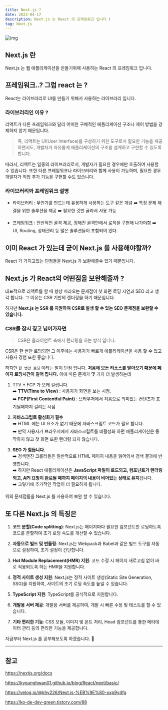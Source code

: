 ```yaml
---
title: Next.js ?
date: 2023-04-17
description: Next.js 는 React 의 프레임워크 입니다 ❗️
tag: Next.js
---
```


![img](https://user-images.githubusercontent.com/87301268/232643814-9267abfb-b87b-4f38-9c52-584341dbe073.png)

## Next.js 란

Next.js 는 웹 애플리케이션을 만들기위해 사용하는 React 의 프레임워크 입니다.

## 프레임워크..? 그럼 react 는 ?

React는 라이브러리로 UI를 만들기 위해서 사용하는 라이브러리 입니다.

### 라이브러리인 이유 ?

리액트가 다른 프레임워크와 달리 어떠한 구체적인 애플리케이션 구조나 제어 방법을 강제하지 않기 때문입니다.

> 즉, 리액트는 UI(User Interface)를 구성하기 위한 도구로서 필요한 기능을 제공하면서도, 개발자가 자유롭게 애플리케이션의 구조를 설계하고 구현할 수 있도록 합니다.

따라서, 리액트는 일종의 라이브러리로서, 개발자가 필요한 경우에만 호출하여 사용할 수 있습니다.
또한 다른 프레임워크나 라이브러리와 함께 사용이 가능하며, 필요한 경우 개발자가 직접 추가 기능을 구현할 수도 있습니다.

### 라이브러리와 프레임워크 설명

-   라이브러리 : 무언가를 만드는데 유용하게 사용하는 도구 같은 개념
    ➡️ 특정 문제 해결을 위한 솔루션을 제공
    ➡️ 필요한 것만 골라서 사용 가능

-   프레임워크 : 전반적인 골격 제공, 정해진 골격안에서 로직을 구현해 나가야함
    ➡️ UI, Routing, 상태관리 등 많은 솔루션들이 포함되어 있다.

## 이미 React 가 있는데 굳이 Next.js 를 사용해야할까?

React 가 가지고있는 단점들을 Next.js 가 보완해줄수 있기 때문입니다.

## Next.js 가 React의 어떤점을 보완해줄까 ?

대표적으로 리액트를 할 때 항상 따라오는 문제점이 첫 화면 로딩 지연과 SEO 라고 생각 합니다. 그 이유는 CSR 기반의 렌더링을 하기 때문입니다.

하지만 **Next.js 는 SSR 를 지원하여 CSR로 발생 할 수 있는 SEO 문제점을 보완할 수 있습니다.**

### CSR를 잠시 짚고 넘어가자면

> CSR은 클라이언트 측에서 렌더링을 하는 방식 입니다.

CSR은 한 번만 로딩되면 그 이후에는 사용자가 빠르게 애플리케이션을 사용 할 수 있고 사용자 경험 또한 좋습니다.

하지만 `한 번만 로딩` 이라는 말이 단점 입니다.
**처음에 모든 리소스를 받아오기 때문에 페이지 로딩시간이 길어 집니다.** 이에 따른 문제가 몇 가지 더 발생하는데

1. TTV + FCP 가 오래 걸립니다. <br/>
   ➡️ **TTV(Time to View)** : 사용자가 화면을 보는 시점. <br/>
   ➡️ **FCP(First Contentful Paint)** : 브라우저에서 처음으로 의미있는 컨텐츠가 표기될때까지 걸리는 시점

2. **자바스크립트 활성화가 필수** <br/>
   ➡️ HTML 에는 UI 요소가 없기 때문에 자바스크립트 코드가 필요 합니다. <br/>
   ➡️ 만약 사용자가 브라우저에서 자바스크립트를 비활성화 하면 애플리케이션은 동작하지 않고 첫 화면 또한 렌더링 되지 않습니다.

3. **SEO 가 힘듭니다.** <br/>
   ➡️ 검색엔진 크롤러들은 일반적으로 HTML 페이지 내용을 읽어와서 검색 결과에 반영합니다. <br/>
   ➡️ 하지만 React 애플리케이션은 **JavaScript 파일이 로드되고, 컴포넌트가 렌더링되고, API 요청이 완료될 때까지 페이지의 내용이 비어있는 상태로 유지**됩니다. <br/>
   ➡️ 그렇기에 추가적인 작업이 더 필요하게 됩니다.

위의 문제점들을 Next.js 를 사용하여 보완 할 수 있습니다.

## 또 다른 Next.js 의 특징은

1. **코드 분할(Code splitting)**: Next.js는 페이지마다 필요한 컴포넌트만 로딩하도록 코드를 분할하여 초기 로딩 속도를 개선할 수 있습니다.

2. **자동으로 빌드 및 번들링**: Next.js는 Webpack과 Babel과 같은 빌드 도구를 자동으로 설정하여, 초기 설정이 간단합니다.

3. **Hot Module Replacement(HMR) 지원**: 코드 수정 시 페이지 새로고침 없이 바로 적용되도록 하는 HMR을 지원합니다.

4. **정적 사이트 생성 지원**: Next.js는 정적 사이트 생성(Static Site Generation, SSG)을 지원하여, 사이트의 초기 로딩 속도를 높일 수 있습니다.

5. **TypeScript 지원**: TypeScript를 공식적으로 지원합니다.

6. **개발용 서버 제공**: 개발용 서버를 제공하여, 개발 시 빠른 수정 및 테스트를 할 수 있습니다.

7. **기타 편리한 기능**: CSS 모듈, 이미지 및 폰트 처리, Head 컴포넌트를 통한 메타데이터 관리 등의 편리한 기능을 제공합니다.

지금부터 Next.js 를 공부해보도록 하겠습니다. 🥱

---

## 참고

https://nextjs.org/docs

https://kyounghwan01.github.io/blog/React/next/basic/

https://velog.io/@khy226/Next.js-%EB%9E%80-oxp9y4fg

https://ko-de-dev-green.tistory.com/88
